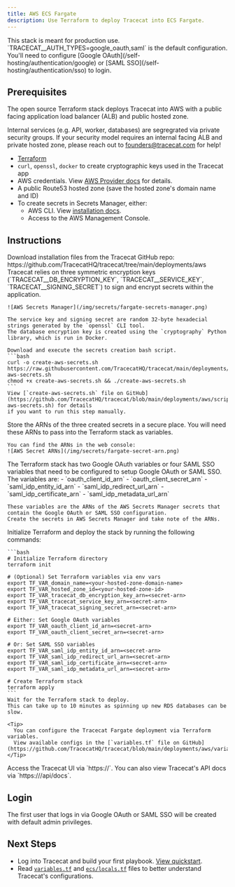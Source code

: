 ```yaml
---
title: AWS ECS Fargate
description: Use Terraform to deploy Tracecat into ECS Fargate.
---
```


<Warning>
  This stack is meant for production use. `TRACECAT__AUTH_TYPES=google_oauth,saml` is the default configuration.
  You'll need to configure [Google OAuth](/self-hosting/authentication/google) or [SAML SSO](/self-hosting/authentication/sso) to login.
</Warning>

## Prerequisites

<Note>
The open source Terraform stack deploys Tracecat into AWS with a
public facing application load balancer (ALB) and public hosted zone.

Internal services (e.g. API, worker, databases) are segregrated via private security groups.
If your security model requires an internal facing ALB and private hosted zone,
please reach out to [founders@tracecat.com](mailto:founders@tracecat.com) for help!
</Note>


- [Terraform](https://developer.hashicorp.com/terraform/tutorials/aws-get-started/install-cli)
- `curl`, `openssl`, `docker` to create cryptographic keys used in the Tracecat app
- AWS credentials. View [AWS Provider docs](https://registry.terraform.io/providers/hashicorp/aws/latest/docs) for details.
- A public Route53 hosted zone (save the hosted zone's domain name and ID)
- To create secrets in Secrets Manager, either:
  - AWS CLI. View [installation docs](https://aws.amazon.com/cli/).
  - Access to the AWS Management Console.

## Instructions

<Steps>
  <Step title="Download Terraform stack">
    Download installation files from the Tracecat GitHub repo: https://github.com/TracecatHQ/tracecat/tree/main/deployments/aws
  </Step>
  <Step title="Create encryption secrets for Tracecat">
    Tracecat relies on three symmetric encryption keys (`TRACECAT__DB_ENCRYPTION_KEY`, `TRACECAT__SERVICE_KEY`, `TRACECAT__SIGNING_SECRET`) to sign and encrypt secrets within the application.

    ![AWS Secrets Manager](/img/secrets/fargate-secrets-manager.png)

    The service key and signing secret are random 32-byte hexadecial strings generated by the `openssl` CLI tool.
    The database encryption key is created using the `cryptography` Python library, which is run in Docker.

    Download and execute the secrets creation bash script.
    ```bash
    curl -o create-aws-secrets.sh https://raw.githubusercontent.com/TracecatHQ/tracecat/main/deployments/aws/scripts/create-aws-secrets.sh
    chmod +x create-aws-secrets.sh && ./create-aws-secrets.sh
    ```
    View [`create-aws-secrets.sh` file on GitHub](https://github.com/TracecatHQ/tracecat/blob/main/deployments/aws/scripts/create-aws-secrets.sh) for details
    if you want to run this step manually.
  </Step>
  <Step title="Retrieve secret ARNs">
    Store the ARNs of the three created secrets in a secure place.
    You will need these ARNs to pass into the Terraform stack as variables.

    You can find the ARNs in the web console:
    ![AWS Secret ARNs](/img/secrets/fargate-secret-arn.png)
  </Step>
  <Step title="Configure Google OAuth or SAML SSO">
    The Terraform stack has two Google OAuth variables or four SAML SSO variables that need to be configured to setup Google OAuth or SAML SSO.
    The variables are:
    - `oauth_client_id_arn`
    - `oauth_client_secret_arn`
    - `saml_idp_entity_id_arn`
    - `saml_idp_redirect_url_arn`
    - `saml_idp_certificate_arn`
    - `saml_idp_metadata_url_arn`

    These variables are the ARNs of the AWS Secrets Manager secrets that contain the Google OAuth or SAML SSO configuration.
    Create the secrets in AWS Secrets Manager and take note of the ARNs.
  </Step>
  <Step title="Deploy stack">
    Initialize Terraform and deploy the stack by running the following commands:

    ```bash
    # Initialize Terraform directory
    terraform init

    # (Optional) Set Terraform variables via env vars
    export TF_VAR_domain_name=<your-hosted-zone-domain-name>
    export TF_VAR_hosted_zone_id=<your-hosted-zone-id>
    export TF_VAR_tracecat_db_encryption_key_arn=<secret-arn>
    export TF_VAR_tracecat_service_key_arn=<secret-arn>
    export TF_VAR_tracecat_signing_secret_arn=<secret-arn>

    # Either: Set Google OAuth variables
    export TF_VAR_oauth_client_id_arn=<secret-arn>
    export TF_VAR_oauth_client_secret_arn=<secret-arn>

    # Or: Set SAML SSO variables
    export TF_VAR_saml_idp_entity_id_arn=<secret-arn>
    export TF_VAR_saml_idp_redirect_url_arn=<secret-arn>
    export TF_VAR_saml_idp_certificate_arn=<secret-arn>
    export TF_VAR_saml_idp_metadata_url_arn=<secret-arn>

    # Create Terraform stack
    terraform apply
    ```
    Wait for the Terraform stack to deploy.
    This can take up to 10 minutes as spinning up new RDS databases can be slow.

    <Tip>
      You can configure the Tracecat Fargate deployment via Terraform variables.
      View available configs in the [`variables.tf` file on GitHub](https://github.com/TracecatHQ/tracecat/blob/main/deployments/aws/variables.tf).
    </Tip>

  </Step>
  <Step title="Access Tracecat UI">
    Access the Tracecat UI via `https://<your-hosted-zone-domain-name>`.
    You can also view Tracecat's API docs via `https://<your-hosted-zone-domain-name>/api/docs`.
  </Step>
</Steps>

## Login

The first user that logs in via Google OAuth or SAML SSO will be created with default admin privileges.

## Next Steps

- Log into Tracecat and build your first playbook. [View quickstart](/quickstart).
- Read [`variables.tf`](https://github.com/TracecatHQ/tracecat/blob/main/deployments/aws/variables.tf) and [`ecs/locals.tf`](https://github.com/TracecatHQ/tracecat/blob/main/deployments/aws/ecs/locals.tf) files to better understand Tracecat's configurations.
